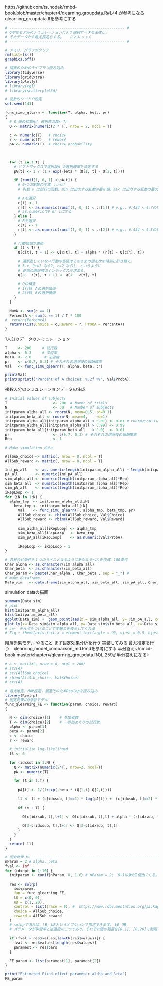 https://github.com/tsunodak/cmbd-book/blob/master/chapter4/qlearning_groupdata.R#L44
が参考になる
qlearning_groupdata.Rを参考にする

```r
# ----------------------------------------------------- #
# Q学習モデルのシミュレーションにより選択データを生成し，
# そのデータから最尤推定をする。   にんにｓｓく
# ----------------------------------------------------- #

# メモリ，グラフのクリア
rm(list=ls())
graphics.off()

# 描画のためのライブラリ読み込み
library(tidyverse)
library(gridExtra)
library(plotly)
# library(rgl)
# library(scatterplot3d)

# 乱数のシードの設定 
set.seed(141)
```

```r
func_simu_qlearn <- function(T, alpha, beta, pr)
{
  # Q 値の初期化( 選択肢の数x T)
  Q <- matrix(numeric(2 * T), nrow = 2, ncol = T)
  
  c <- numeric(T)   # choice
  r <- numeric(T)   # reward
  pA <- numeric(T)  # choice probability
  
  
  
  for (t in 1:T) {
    # ソフトマックスで選択肢A の選択確率を決定する
    pA[t] <- 1 / (1 + exp(-beta * (Q[1, t] - Q[2, t])))
    
    if (runif(1, 0, 1) < pA[t]) {
      # 0~1の実数の生成　runif
      # 引数 n は試行の回数、min は出力する乱数の最小値、max は出力する乱数の最大値である。
      
      # Aを選択
      c[t] <- 1
      r[t] <- as.numeric(runif(1, 0, 1) < pr[1]) # e.g.: 0.434 < 0.7の場合
      # as.numericで0 or 1にする
    } else {
      # Bを選択
      c[t] <- 2
      r[t] <- as.numeric(runif(1, 0, 1) < pr[2]) # e.g.: 0.434 < 0.3の場合
    }
    
    # 行動価値の更新
    if (t < T) {
      Q[c[t], t + 1] <- Q[c[t], t] + alpha * (r[t] - Q[c[t], t])
      
      # 選択肢していない行動の価値はそのままの値を次の時刻に引き継ぐ。
      # 3-c でc=1 なら2, c=2 なら1, というように
      # 逆側の選択肢のインデックスが求まる。
      Q[3 - c[t], t + 1] <- Q[3 - c[t], t]
      
      # Qの構造
      # 1行目　Aの選択価値
      # 2行目　Bの選択価値
    }
  }
  
  NumA <- sum(c == 1)
  PercentA <- sum(c == 1) / T * 100
#  return(PercentA)
  return(list(Choice = c,Reward = r, ProbA = PercentA))
}

```
1人分のデータのシミュレーション
```r
T     <- 200     # 試行数
alpha <- 0.3     # 学習率
beta  <- 2.0      # 逆温度
pr    <- c(0.7, 0.3) # それぞれの選択肢の報酬確率
Val   <- func_simu_qlearn(T, alpha, beta, pr)

print(Val)
print(sprintf("Percent of A choices: %.2f %%", Val$ProbA))
```
複数人分のシミュレーションデータの生成
```r
# Initial values of subjects
T                     <- 200  # Numer of trials
N                     <- 30   # Number of subjects
initparam_alpha_all <- rnorm(N, mean=0.5, sd=0.1)
initparam_beta_all <- rnorm(N, mean=4,    sd=1)
initparam_alpha_all[initparam_alpha_all < 0.01] <- 0.01 # rnormだと0~1に収まらない値が生成される可能性あ
initparam_alpha_all[initparam_alpha_all > 0.99] <- 0.99
initparam_beta_all[initparam_beta_all   < 0.0]  <- 0.01
pr                    <- c(0.7, 0.3) # それぞれの選択肢の報酬確率
Rep                   <- 1

# Make simulation data

AllSub_choice <- matrix(, nrow = 0, ncol = T)
AllSub_reward <- matrix(, nrow = 0, ncol = T)

Ind_pA_all    <- as.numeric(length(initparam_alpha_all) * length(initparam_beta_all))
pA_all        <- numeric(Ind_pA_all)
sim_alpha_all <- numeric(length(initparam_alpha_all)*Rep) 
sim_beta_all  <- numeric(length(initparam_alpha_all)*Rep) 
sim_pA_all    <- numeric(length(initparam_alpha_all)*Rep) 
iRepLoop <- 1
for (iN in 1:N) {
  alpha_tmp  <- initparam_alpha_all[iN]
    beta_tmp <- initparam_beta_all[iN]
      Val    <- func_simu_qlearn(T, alpha_tmp, beta_tmp, pr)
      AllSub_choice <- rbind(AllSub_choice, Val$Choice)
      AllSub_reward <- rbind(AllSub_reward, Val$Reward)
      
      sim_alpha_all[iRepLoop] <- alpha_tmp
      sim_beta_all[iRepLoop]  <- beta_tmp
      sim_pA_all[iRepLoop]    <- as.numeric(Val$ProbA)
        
      iRepLoop <- iRepLoop + 1
}

# 各組合せ条件を１つのラベルとなるように新たなラベルを作成　100条件
Char_alpha <- as.character(sim_alpha_all)
Char_beta  <- as.character(sim_beta_all)
Char_param <- paste(Char_alpha , Char_beta , sep = "_") # 
# make dataframe
Data_sim   <- data.frame(sim_alpha_all, sim_beta_all, sim_pA_all, Char_param)
```
simulation dataの描画
```r
summary(Data_sim)
# plot
hist(initparam_alpha_all)
hist(initparam_beta_all)
ggplot(Data_sim) +  geom_point(aes(x = sim_alpha_all, y= sim_pA_all, color = sim_beta_all))
plot_ly(x=~Data_sim$sim_alpha_all, y=~Data_sim$sim_beta_all, z=~Data_sim$sim_pA_all, color = sim_beta_all) # 3d plot
# z=~　チルダをつけることで変数名を表示してくれる
# Fig + theme(axis.text.x = element_text(angle = 90, vjust = 0.5, hjust=1))
```
階層効果モデル
やること
まず固定効果分析を行う 実装してみる
最尤推定を行う　qlearning_model_comparison_md.Rmdを参考にする
半分答え~/cmbd-book-master/chapter4/qlearning_groupdata.RのL.259が半分答えになる💦

```r
# A <- matrix(, nrow = 0, ncol = 200)
# str(A)
# str(AllSub_choice)
# rbind(AllSub_choice, Val$Choice)
# str(A)
```

```r
# 最尤推定，MAP推定，最適化のためRsolnpを読み込み
library(Rsolnp)
# 固定効果のQ学習モデル
func_qlearning_FE <- function(param, choice, reward)
{

  N <- dim(choice)[1]    # 参加者数
  T <- dim(choice)[2]    # 一参加あたりの試行数
  alpha <- param[1]
  beta <- param[2]
  c <- choice
  r <- reward
  
  # initialize log-likelihood
  ll <- 0
  
  for (idxsub in 1:N) {
    Q <- matrix(numeric(2*T), nrow=2, ncol=T)
    pA <- numeric(T) 
    
    for (t in 1:T) {
      
      pA[t] <- 1/(1+exp(-beta * (Q[1,t]-Q[2,t])))
      
      ll <- ll + (c[idxsub, t]==1) * log(pA[t]) +  (c[idxsub, t]==2) * log(1-pA[t])
      
      if (t < T) {
        
        Q[c[idxsub, t],t+1] <- Q[c[idxsub, t],t] + alpha * (r[idxsub, t] - Q[c[idxsub, t],t] ) 
        
        Q[3-c[idxsub, t],t+1] <- Q[3-c[idxsub, t],t]
      }
    }
  }
  return(-ll)
}

```

```r
# 固定効果 ML-------------------------------------------------------------
nParam = 2 # alpha, beta
fval <- Inf
for (idxopt in 1:10) {
  initparam <- runif(nParam, 0, 1.0) # nParam = 2;  0~1の数が2個出てくる。alphaとβの初期値
  
  res <- solnp(
    initparam,
    fun = func_qlearning_FE,
    LB = c(0, 0), 
    UB = c(1, 20),
    control = list(trace = 0), #  https://www.rdocumentation.org/packages/Rsolnp/versions/1.16/topics/solnp
    choice = AllSub_choice,
    reward = AllSub_reward
  )
  # solnpであれば，LB, UBというオプションで指定できます。 LB UB
  # パラメータが学習率と逆温度の二つであり，それぞれ値の範囲を[0,1], [0,20]に制限したければ， 以下のようにします。
  
  if (fval > res$values[length(res$values)]) {
    fval <- res$values[length(res$values)]
    paramest <- res$pars
  }
  
  FE_param <- list(paramest[1], paramest[2])
}
```

```r
print("Estimated Fixed-effect parameter alpha and Beta")
FE_param
```
